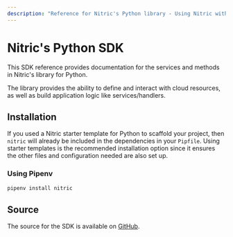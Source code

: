 ```yaml
---
description: "Reference for Nitric's Python library - Using Nitric with Python"
---
```


# Nitric\'s Python SDK

This SDK reference provides documentation for the services and methods in Nitric\'s library for Python.

The library provides the ability to define and interact with cloud resources, as well as build application logic like services/handlers.

## Installation

If you used a Nitric starter template for Python to scaffold your project, then `nitric` will already be included in the dependencies in your `Pipfile`. Using starter templates is the recommended installation option since it ensures the other files and configuration needed are also set up.

### Using Pipenv

```bash
pipenv install nitric
```

## Source

The source for the SDK is available on [GitHub](https://github.com/nitrictech/python-sdk).
